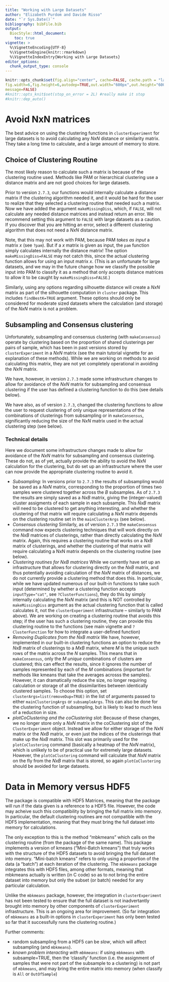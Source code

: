 ```yaml
---
title: "Working with Large Datasets"
author: "Elizabeth Purdom and Davide Risso"
date: "`r Sys.Date()`"
bibliography: bibFile.bib
output: 
  BiocStyle::html_document:
    toc: true
vignette: >
  %\VignetteEncoding{UTF-8}
  %\VignetteEngine{knitr::rmarkdown}
  %\VignetteIndexEntry{Working with Large Datasets}
editor_options: 
  chunk_output_type: console
---
```



```r
knitr::opts_chunk$set(fig.align="center", cache=FALSE, cache.path = "largeDatasets_cache/",  fig.path="largeDatasets_figure/",error=FALSE, #make it stop on error
fig.width=6,fig.height=6,autodep=TRUE,out.width="600px",out.height="600px",
message=FALSE)
#knitr::opts_knit$set(stop_on_error = 2L) #really make it stop
#knitr::dep_auto()
```


# Avoid NxN matrices

The best advice on using the clustering functions in `clusterExperiment` for large datasets is to avoid calculating any $NxN$ distance or similarity matrix. They take a long time to calculate, and a large amount of memory to store. 

## Choice of Clustering Routine

The most likely reason to calculate such a matrix is because of the clustering routine used. Methods like PAM or hierarchical clustering use a distance matrix and are not good choices for large datasets. 

Prior to version `2.7.3`, our functions would internally calculate a distance matrix if the clustering algorithm needed it, and it would be hard for the user to realize that they selected a clustering routine that needed such a matrix. Now we have added the argument `makeMissingDiss`, which, if `FALSE`, will not calculate any needed distance matrices and instead return an error. We recommend setting this argument to `FALSE` with large datasets as a caution. If you discover that you are hitting an error, select a different clustering algorithm that does not need a $NxN$ distance matrix. 

Note, that this may not work with PAM, because PAM *takes as input* a matrix $x$ (see `?pam`). But if a $x$ matrix is given as input, the `pam` function simply calculates internally the distance matrix! The option `makeMissingDiss=FALSE` may not catch this, since the actual clustering function allows for using an input matrix $x$. (This is an unfortunate for large datasets, and we may in the future change how we classify the possible input into PAM to classify it as a method that only accepts distance matrices to allow it to be caught by `makeMissingDiss=FALSE`.)

Similarly, using any options regarding silhouette distance will create a $NxN$ matrix as part of the silhouette computation in `cluster` package. This includes `findBestK=TRUE` argument. These options should only be considered for moderate sized datasets where the calculation (and storage) of the $NxN$ matrix is not a problem. 

## Subsampling and Consensus clustering

Unfortunately, subsampling and consensus clustering (with `makeConsensus`) operate by clustering based on the proportion of shared clusterings per pairs of sample, which has been in past versions stored by `clusterExperiment` in a $NxN$ matrix (see the main tutorial vignette for an explanation of these methods). While we are working on methods to avoid calculating this matrix, they are not yet completely operational in avoiding the $NxN$ matrix. 

We have, however, in version `2.7.3` made some infrastructure changes to allow for avoidance of the $NxN$ matrix for subsampling and consensus clustering if the user has defined a clustering function to do this (see details below). 

We have also, as of version `2.7.3`, changed the clustering functions to allow the user to request clustering of only unique representations of the combinations of clusterings from subsampling or in `makeConsensus`, significantly reducing the size of the $NxN$ matrix used in the actual clustering step (see below). 

### Technical details

Here we document some infrastructure changes made to allow for avoidance of the $NxN$ matrix for subsampling and consensus clustering. These do not, as of yet, actually provide the ability to avoid the $NxN$ calculation for the clustering, but do set up an infrastructure where the user can now provide the appropriate clustering routine to avoid it. 

* *Subsampling:* In versions prior to `2.7.3` the results of subsampling would be saved as a $NxN$ matrix, corresponding to the proportion of times two samples were clustered together across the $B$ subsamples. As of `2.7.3` the results are simply saved as a $NxB$ matrix, giving the (integer-valued) cluster assigments of each sample in each subsample. This $NxB$ matrix will need to be clustered to get anything interesting, and whether the clustering of that matrix will require calculating a $NxN$ matrix depends on the clustering routine set in the `mainClusterArgs` (see below).
* *Consensus clustering* Similarly, as of version `2.7.3` the `makeConsensus` command now expects clustering techniques that will work directly on the $NxB$ matrices of clusterings, rather than directly calculating the $NxN$ matrix. Again, this requires a clustering routine that works on a $NxB$ matrix of clusterings, and whether the clustering of that matrix will require calculating a NxN matrix depends on the clustering routine (see below).
* *Clustering routines for $NxB$ matrices*  While we currently have set up an infrastructure that allows for clustering directly on the $NxB$ matrix, and thus potentially avoiding calculation of the $NxN$ matrix of distances, we do not currently provide a clustering method that does this. In particular, while we have updated numerous of our built-in functions to take such input (determined by whether a clustering function accepts `inputType="cat"`, see `?ClusterFunctions`), they do this by simply internally calculating the $NxN$ matrix (and this is NOT controlled by `makeMissingDiss` argument as the actual clustering function that is called calculates it, not the `clusterExperiment` infrastructure -- similarly to PAM above). We are working on creating a clustering routine that avoids this step; if the user has such a clustering routine, they can provide this clustering routine to the functions (see main vignette and  `?ClusterFunction` for how to integrate a user-defined function)
* *Removing Duplicates from the $NxB$ matrix* We have, however, implemented in our built-in clustering functions an option to reduce the $NxB$ matrix of clusterings to a $MxB$ matrix, where $M$ is the unique such rows of the matrix across the $N$ samples. This means that in `makeConsensus`, only the $M$ *unique* combinations of clusters are clustered; this can effect the results, since it ignores the number of samples represented by each of the $M$ combinations (important for methods like kmeans that take the averages acrosss the samples). However, it can dramatically reduce the size, no longer requiring calculation or storage of all the dissimilarities between identically clustered samples. To choose this option, set `clusterArgs=list(removeDup=TRUE)` in the list of arguments passed to either `mainClusteringArgs` or `subsampleArgs`. This can also be done for the clustering function of subsampling, but is likely to lead to much less of a reduction in size.
* *plotCoClustering and the coClustering slot*: Because of these changes, we no longer store only a $NxN$ matrix in the coClustering slot of the `ClusterExperiment` object. Instead we allow for either storage of the $NxN$ matrix or the $NxB$ matrix, or even just the indices of the clusterings that make up the $NxB$ matrix. This slot was primarily used for the `plotCoClustering` command (basically a heatmap of the $NxN$ matrix), which is unlikely to be of practical use for extremely large datasets. However, the `plotCoClustering` command will calculate that $NxN$ matrix on the fly from the $NxB$ matrix that is stored, so again `plotCoClustering` should be avoided for large datasets.

# Data in Memory versus HDF5

The package is compatible with HDF5 Matrices, meaning that the package will run if the data given is a reference to a HDF5 file. However, the code may acheive such this compatibility by bringing the full matrix into memory. In particular, the default clustering routines are not compatible with the HDF5 implementation, meaning that they must bring the full dataset into memory for calculations. 

The only exception to this is the method "mbkmeans" which calls on the clustering routine (from the package of the same name). This package implements a version of kmeans ("Mini-Batch kmeans") that truly works with the structure of the HDF5 datasets to avoid bringing the full dataset into memory. "Mini-batch kmeans" refers to only using a proportion of the data (a "batch") at each iteration of the clustering. The `mbkmeans` package integrates this with HDF5 files, among other formats, meaning that mbkmeans actually is written (in C code) so as to not bring the entire dataset into memory but only the subset (or batch) needed for any particular calculation. 

Unlike the `mbkmeans` package, however, the integration in `clusterExperiment` has not been tested to ensure that the full dataset is not inadvertantly brought into memory by other components of `clusterExperiment` infrastructure. This is an ongoing area for improvement. (So far integration of `mbkmeans` as a built-in options in `clusterExperiment` has only been tested so far that it successfully runs the clustering routine.) 

Further comments:

* random subsampling from a HDF5 can be *slow*, which will affect subsampling (and `mbkmeans`). 
* *known problem interacting with `mbkmeans`:* if using `mbkmeans` with subsample=TRUE, then the 'classify' function (i.e. the assignment of samples that were not part of the subsample to a clustering) is not part of `mbkmeans`, and may bring the entire matrix into memory (when classify is `All` or `OutOfSample`)
